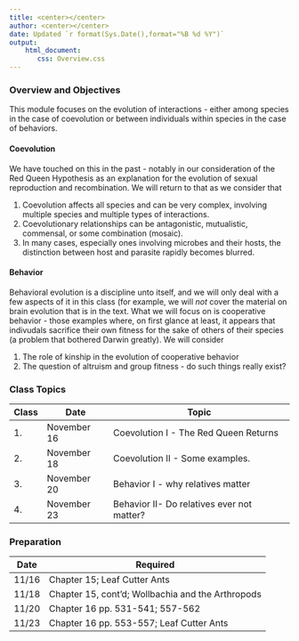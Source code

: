 ```yaml
---
title: <center></center>
author: <center></center>
date: Updated `r format(Sys.Date(),format="%B %d %Y")`
output: 
    html_document:
       css: Overview.css
---
```

### Overview and Objectives

This module focuses on the evolution of interactions - either among species in the case of coevolution or between individuals within species in the case of behaviors.

#### Coevolution

We have touched on this in the past - notably in our consideration of the Red Queen Hypothesis as an explanation for the evolution of sexual reproduction and recombination.  We will return to that as we consider that

1.  Coevolution affects all species and can be very complex, involving multiple species and multiple types of interactions.
2.  Coevolutionary relationships can be antagonistic, mutualistic, commensal, or some combination (mosaic).
3.  In many cases, especially ones involving microbes and their hosts, the distinction between host and parasite rapidly becomes blurred.

#### Behavior

Behavioral evolution is a discipline unto itself, and we will only deal with a few aspects of it in this class (for example, we will *not* cover the material on brain evolution that is in the text.  What we will focus on is cooperative behavior - those examples where, on first glance at least, it appears that indivudals sacrifice their own fitness for the sake of others of their species (a problem that bothered Darwin greatly).  We will consider

1.  The role of kinship in the evolution of cooperative behavior
2.  The question of altruism and group fitness - do such things really exist?

### Class Topics

Class|Date|Topic
---|---|---
1.|November 16|Coevolution I - The Red Queen Returns
2.|November 18|Coevolution II - Some examples.
3.|November 20|Behavior I - why relatives matter
4.|November 23|Behavior II- Do relatives ever not matter?

### Preparation

Date|Required
---|---
11/16|Chapter 15; Leaf Cutter Ants
11/18|Chapter 15, cont'd; Wollbachia and the Arthropods
11/20|Chapter 16 pp. 531-541; 557-562
11/23|Chapter 16 pp. 553-557; Leaf Cutter Ants